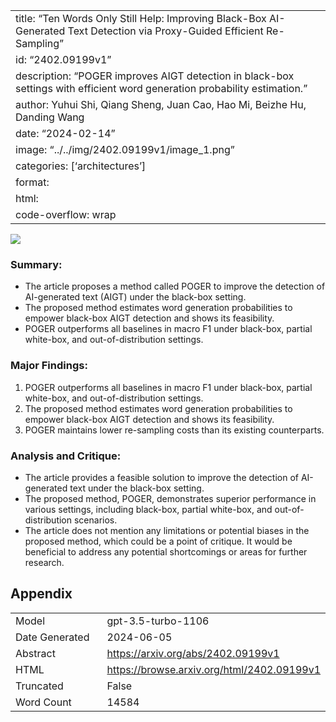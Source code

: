 
---
title: "Ten Words Only Still Help: Improving Black-Box AI-Generated Text Detection via Proxy-Guided Efficient Re-Sampling"
id: "2402.09199v1"
description: "POGER improves AIGT detection in black-box settings with efficient word generation probability estimation."
author: Yuhui Shi, Qiang Sheng, Juan Cao, Hao Mi, Beizhe Hu, Danding Wang
date: "2024-02-14"
image: "../../img/2402.09199v1/image_1.png"
categories: ['architectures']
format:
  html:
    code-overflow: wrap
---

![](../../img/2402.09199v1/image_1.png)

### **Summary:**
- The article proposes a method called POGER to improve the detection of AI-generated text (AIGT) under the black-box setting.
- The proposed method estimates word generation probabilities to empower black-box AIGT detection and shows its feasibility.
- POGER outperforms all baselines in macro F1 under black-box, partial white-box, and out-of-distribution settings.

### Major Findings:
1. POGER outperforms all baselines in macro F1 under black-box, partial white-box, and out-of-distribution settings.
2. The proposed method estimates word generation probabilities to empower black-box AIGT detection and shows its feasibility.
3. POGER maintains lower re-sampling costs than its existing counterparts.

### Analysis and Critique:
- The article provides a feasible solution to improve the detection of AI-generated text under the black-box setting.
- The proposed method, POGER, demonstrates superior performance in various settings, including black-box, partial white-box, and out-of-distribution scenarios.
- The article does not mention any limitations or potential biases in the proposed method, which could be a point of critique. It would be beneficial to address any potential shortcomings or areas for further research.

## Appendix

|          |          |
|----------|----------|
| Model     | gpt-3.5-turbo-1106       |
| Date Generated     | 2024-06-05       |
| Abstract | [https://arxiv.org/abs/2402.09199v1](https://arxiv.org/abs/2402.09199v1)        |
| HTML     | [https://browse.arxiv.org/html/2402.09199v1](https://browse.arxiv.org/html/2402.09199v1)       |
| Truncated       | False       |
| Word Count       | 14584       |